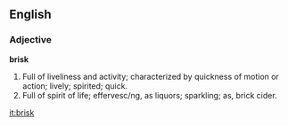 ==English==

===Adjective===

'''brisk'''

#Full of liveliness and activity; characterized by quickness of motion or action; lively; spirited; quick.
#Full of spirit of life; effervesc/ng, as liquors; sparkling; as, brick cider.

[[it:brisk]]
